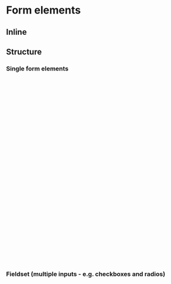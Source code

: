 
<Meta title="Utilities/Form elements" />

# Form elements

<Canvas of={TextInputStories.Standard} />
<Canvas of={TextareaStories.Standard} />
<Canvas of={DateSearchStories.Standard} />
<Canvas of={SelectStories.Standard} />
<Canvas of={RadiosStories.Standard} />
<Canvas of={RadiosStories.Small} />
<Canvas of={CheckboxesStories.Standard} />
<Canvas of={CheckboxesStories.Small} />
<Canvas of={SearchFieldStories.Standard} />

## Inline

<Canvas of={TextInputStories.Inline} />
<Canvas of={TextareaStories.Inline} />
<Canvas of={DateSearchStories.Inline} />
<Canvas of={SelectStories.Inline} />
<Canvas of={RadiosStories.Inline} />
<Canvas of={CheckboxesStories.Inline} />

## Structure

### Single form elements

```html
<div class="tna-form__group"> <!-- Optional: "tna-form__group--error" -->

  <div class="tna-form__group-contents">

    <h4 class="tna-form__heading tna-form__heading--m">
      <label class="tna-form__label" for="tna-form__ELEMENT-ID">
        <!-- Field title -->
      </label>
    </h4>

    <!-- Optional hint
    <p id="tna-form__ELEMENT-ID-hint" class="tna-form__hint">
      [Hint text]
    </p>
    -->

    <!-- Optional error
    <p id="tna-form__ELEMENT-ID-error" class="tna-form__error-message">
      <span class="tna-!--visually-hidden">Error:</span> [Error text]
    </p>
    -->

  </div>

  <!-- Field id="tna-form__ELEMENT-ID"
    If hint:
      aria-describedby="tna-form__ELEMENT-ID-hint"
    If error:
      aria-describedby="tna-form__ELEMENT-ID-error"
    If hint and error:
      aria-describedby="tna-form__ELEMENT-ID-hint tna-form__ELEMENT-ID-error"
  -->

</div>
```

### Fieldset (multiple inputs - e.g. checkboxes and radios)

```html
<div class="tna-form__group"> <!-- Optional: "tna-form__group--error" -->

  <fieldset class="tna-form__fieldset"><!-- Fieldset
      If hint:
        aria-describedby="tna-form__ELEMENT-ID-hint"
      If error:
        aria-describedby="tna-form__ELEMENT-ID-error"
      If hint and error:
        aria-describedby="tna-form__ELEMENT-ID-hint tna-form__ELEMENT-ID-error"
    -->

    <div class="tna-form__group-contents">

      <legend class="tna-form__legend">
        <h4 class="tna-form__heading tna-form__heading--m">
          <!-- Field title -->
        </h4>
      </legend>

      <!-- Optional hint
      <p id="tna-form__ELEMENT-ID-hint" class="tna-form__hint">
        [Hint text]
      </p>
      -->

      <!-- Optional error
      <p id="tna-form__ELEMENT-ID-error" class="tna-form__error-message">
        <span class="tna-!--visually-hidden">Error:</span> [Error text]
      </p>
      -->

    </div>
  </fieldset>

  <!-- Fields -->
  
</div>
```
